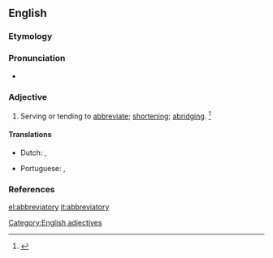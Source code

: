 ==English==

===Etymology===
{{suffix|abbreviate|ory}}

===Pronunciation===
* {{a|GenAm}} {{IPA|/əˈbɹi.vi.əˌtɔɹ.i/}}

===Adjective===
{{en-adj}}

# Serving or tending to [[abbreviate]]; [[shortening]]; [[abridging]]. {{defdate|Mid 19<sup>th</sup> century.}}<ref name=SOED>{{reference-book | last =| first = | authorlink =  | coauthors =  | editor =Brown, Lesley  | others =  | title = The Shorter Oxford English Dictionary | origdate =  | origyear = 1933| origmonth =  | url =  | format =  | accessdate =  | accessyear =  | accessmonth =  | edition = 5th | date =  | year =2003| month =  | publisher =Oxford University Press  | location =Oxford, UK | language =  | id =  | doi = | isbn =978-0-19-860575-7 | lccn = | ol = | pages =3| chapter =  | chapterurl =  | quote =}}</ref>

====Translations====
{{trans-top|serving or tending to abbreviate; shortening; abridging}}
* Dutch: {{t+|nl|afkortend}}, {{t+|nl|verkortend}}
{{trans-mid}}
* Portuguese: {{t|pt|abreviatório}}, {{t|pt|abreviativo}}
{{trans-bottom}}

===References===
<references/>

[[Category:English adjectives]]

[[el:abbreviatory]]
[[it:abbreviatory]]